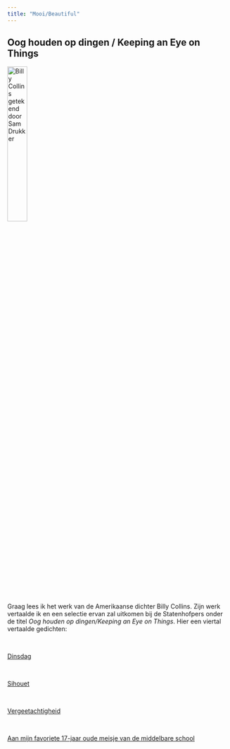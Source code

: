 ```yaml
---
title: "Mooi/Beautiful"
---
```


## Oog houden op dingen / Keeping an Eye on Things

![Billy Collins getekend door Sam Drukker](Collins.jpg){width=30%}
<br>

<br>

Graag lees ik het werk van de Amerikaanse dichter Billy Collins. Zijn werk vertaalde ik en een selectie ervan zal uitkomen bij de Statenhofpers onder de titel *Oog houden op dingen/Keeping an Eye on Things*. Hier een viertal vertaalde gedichten:

<br>

[Dinsdag](Dinsdag.pdf)

<br>

[Sihouet](Silhouet.pdf)

<br>

[Vergeetachtigheid](Vergeetachtigheid.pdf)

<br>

[Aan mijn favoriete 17-jaar oude meisje van de middelbare school](Aan_mijn_favoriete_17.pdf)


## 